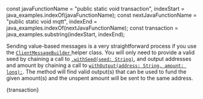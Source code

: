 const javaFunctionName = "public static void transaction",
  indexStart = java_examples.indexOf(javaFunctionName);
const nextJavaFunctionName = "public static void mqtt",
  indexEnd = java_examples.indexOf(nextJavaFunctionName);
const transaction = java_examples.substring(indexStart, indexEnd);

Sending value-based messages is a very straightforward process if you use the
[`ClientMessageBuilder` ](./../api_reference.md#clientmessagebuilder) helper class. You will only need to
provide a valid seed by chaining a call to
[`.withSeed(seed: String)`](./../api_reference.md#withseedseed-clientmessagebuilder), and output addresses
and amount by chaining a call to
[`withOutput(address: String, amount: long):`](./../api_reference.md#withoutputaddress-amount-clientmessagebuilder).
The method will find valid output(s) that can be used to fund the given amount(s) and the unspent amount will be sent to
the same address.

<CodeBlock className="language-java">{transaction}</CodeBlock>
